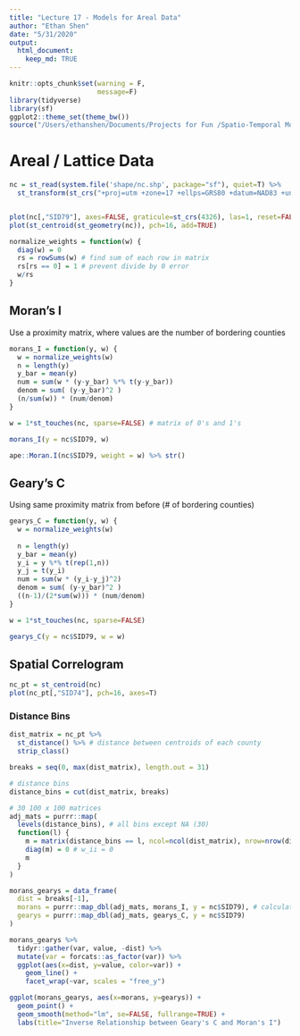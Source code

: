 ```yaml
---
title: "Lecture 17 - Models for Areal Data"
author: "Ethan Shen"
date: "5/31/2020"
output: 
  html_document:
    keep_md: TRUE
---
```


```r
knitr::opts_chunk$set(warning = F,
                      message=F)
library(tidyverse)
library(sf)
ggplot2::theme_set(theme_bw())
source("/Users/ethanshen/Documents/Projects for Fun /Spatio-Temporal Modeling/util.R")
```

# Areal / Lattice Data 

```r
nc = st_read(system.file('shape/nc.shp', package="sf"), quiet=T) %>%
  st_transform(st_crs("+proj=utm +zone=17 +ellps=GRS80 +datum=NAD83 +units=m +no_defs"))


plot(nc[,"SID79"], axes=FALSE, graticule=st_crs(4326), las=1, reset=FALSE)
plot(st_centroid(st_geometry(nc)), pch=16, add=TRUE)
```


```r
normalize_weights = function(w) {
  diag(w) = 0
  rs = rowSums(w) # find sum of each row in matrix 
  rs[rs == 0] = 1 # prevent divide by 0 error 
  w/rs
}
```

## Moran's I 

Use a proximity matrix, where values are the number of bordering counties

```r
morans_I = function(y, w) {
  w = normalize_weights(w)
  n = length(y)
  y_bar = mean(y)
  num = sum(w * (y-y_bar) %*% t(y-y_bar))  
  denom = sum( (y-y_bar)^2 )
  (n/sum(w)) * (num/denom)
}

w = 1*st_touches(nc, sparse=FALSE) # matrix of 0's and 1's

morans_I(y = nc$SID79, w)

ape::Moran.I(nc$SID79, weight = w) %>% str()
```

## Geary's C

Using same proximity matrix from before (# of bordering counties)

```r
gearys_C = function(y, w) {
  w = normalize_weights(w)
  
  n = length(y)
  y_bar = mean(y)
  y_i = y %*% t(rep(1,n))
  y_j = t(y_i)
  num = sum(w * (y_i-y_j)^2)  
  denom = sum( (y-y_bar)^2 )
  ((n-1)/(2*sum(w))) * (num/denom)
}

w = 1*st_touches(nc, sparse=FALSE)

gearys_C(y = nc$SID79, w = w)
```

## Spatial Correlogram 

```r
nc_pt = st_centroid(nc)
plot(nc_pt[,"SID74"], pch=16, axes=T)
```

### Distance Bins 

```r
dist_matrix = nc_pt %>% 
  st_distance() %>% # distance between centroids of each county
  strip_class()

breaks = seq(0, max(dist_matrix), length.out = 31)

# distance bins 
distance_bins = cut(dist_matrix, breaks)

# 30 100 x 100 matrices
adj_mats = purrr::map(
  levels(distance_bins), # all bins except NA (30)
  function(l) {
    m = matrix(distance_bins == l, ncol=ncol(dist_matrix), nrow=nrow(dist_matrix))
    diag(m) = 0 # w_ii = 0
    m
  }
)

morans_gearys = data_frame(
  dist = breaks[-1],
  morans = purrr::map_dbl(adj_mats, morans_I, y = nc$SID79), # calculating Moran's I for each distance bin (Moran's I for 1st order neighbor, 2nd order neighbor... 30th order neighbor)
  gearys = purrr::map_dbl(adj_mats, gearys_C, y = nc$SID79)
)
```

```r
morans_gearys %>%
  tidyr::gather(var, value, -dist) %>%
  mutate(var = forcats::as_factor(var)) %>%
  ggplot(aes(x=dist, y=value, color=var)) + 
    geom_line() + 
    facet_wrap(~var, scales = "free_y")
```

```r
ggplot(morans_gearys, aes(x=morans, y=gearys)) +
  geom_point() + 
  geom_smooth(method="lm", se=FALSE, fullrange=TRUE) + 
  labs(title="Inverse Relationship between Geary's C and Moran's I")
```



